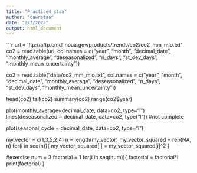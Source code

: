 ```yaml
---
title: "Practice4_staa"
author: "dawnstaa"
date: "2/3/2022"
output: html_document
---
```


```r
url = 'ftp://aftp.cmdl.noaa.gov/products/trends/co2/co2_mm_mlo.txt'
co2 = read.table(url, col.names = c("year", "month", "decimal_date", "monthly_average", "deseasonalized", "n_days", "st_dev_days", "monthly_mean_uncertainty"))

co2 = read.table("data/co2_mm_mlo.txt", col.names = c("year", "month", "decimal_date", "monthly_average", "deseasonalized", "n_days", "st_dev_days", "monthly_mean_uncertainty"))

head(co2)
tail(co2)
summary(co2)
range(co2$year)

plot(monthly_average~decimal_date, data=co2, type="l")
lines(deseasonalized ~ decimal_date, data=co2, type("l")) #not complete


plot(seasonal_cycle ~ decimal_date, data=co2, type="l")

my_vector = c(1,3,5,2,4)
n = length(my_vector)
my_vector_squared = rep(NA, n)
for(i in seq(n)){
  my_vector_squared[i] = my_vector_squared[i]^2
}

#exercise
num = 3
factorial = 1
for(i in seq(num)){
  factorial = factorial*i
  print(factorial)
}
